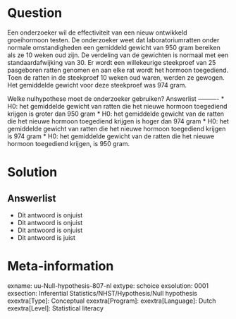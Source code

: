 Question
========
  
Een onderzoeker wil de effectiviteit van een nieuw ontwikkeld groeihormoon testen. De onderzoeker weet dat laboratoriumratten onder normale omstandigheden een gemiddeld gewicht van 950 gram bereiken als ze 10 weken oud zijn. De verdeling van de gewichten is normaal met een standaardafwijking van 30. Er wordt een willekeurige steekproef van 25 pasgeboren ratten genomen en aan elke rat wordt het hormoon toegediend. Toen de ratten in de steekproef 10 weken oud waren, werden ze gewogen. Het gemiddelde gewicht voor deze steekproef was 974 gram.

Welke nulhypothese moet de onderzoeker gebruiken? 
Answerlist
----------
* H0: het gemiddelde gewicht van ratten die het nieuwe hormoon toegediend krijgen is groter dan 950 gram
* H0: het gemiddelde gewicht van de ratten die het nieuwe hormoon toegediend krijgen is hoger dan 974 gram
* H0: het gemiddelde gewicht van ratten die het nieuwe hormoon toegediend krijgen is 974 gram
* H0: het gemiddelde gewicht van de ratten die het nieuwe hormoon toegediend krijgen, is 950 gram.  

Solution
========


Answerlist
----------
* Dit antwoord is onjuist
* Dit antwoord is onjuist
* Dit antwoord is onjuist
* Dit antwoord is juist

Meta-information
================
exname: uu-Null-hypothesis-807-nl
extype: schoice
exsolution: 0001
exsection: Inferential Statistics/NHST/Hypothesis/Null hypothesis
exextra[Type]: Conceptual
exextra[Program]: 
exextra[Language]: Dutch
exextra[Level]: Statistical literacy